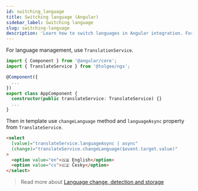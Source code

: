 ```yaml
---
id: switching_language
title: Switching language (Angular)
sidebar_label: Switching language
slug: switching-language
description: 'Learn how to switch languages in Angular integration. For language management, use TranslationService. Then in template, use methods setLang and getCurrentLang'
---
```


For language management, use `TranslationService`.

```ts title="language.component.ts"
import { Component } from '@angular/core';
import { TranslateService } from '@tolgee/ngx';

@Component({
  ...
})
export class AppComponent {
  constructor(public translateService: TranslateService) {}
  ...
}
```

Then in template use `changeLanguage` method and `languageAsync` property from `TranslateService`.

```html title="language.component.html"
<select
  [value]="translateService.languageAsync | async"
  (change)="translateService.changeLanguage($event.target.value)"
>
  <option value="en">🇬🇧 English</option>
  <option value="cs">🇨🇿 Česky</option>
</select>
```

> Read more about [Language change, detection and storage](/switching_language.mdx)